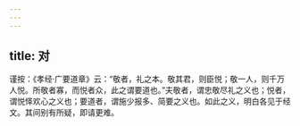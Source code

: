 ```yaml
---
---
---
```

title: 对
---



谨按：《孝经·广要道章》云：“敬者，礼之本。敬其君，则臣悦；敬一人，则千万人悦。所敬者寡，而悦者众，此之谓要道也。”夫敬者，谓忠敬尽礼之义也；悦者，谓悦怿欢心之义也；要道者，谓施少报多、简要之义也。如此之义，明白各见于经文。其间别有所疑，即请更难。